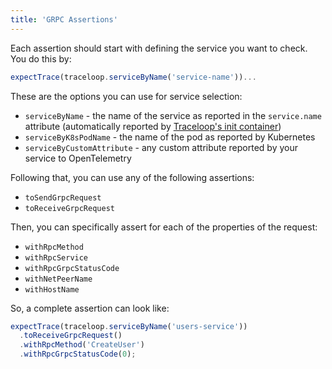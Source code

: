 ```yaml
---
title: 'GRPC Assertions'
---
```


Each assertion should start with defining the service you want to check. You do this by:

```js
expectTrace(traceloop.serviceByName('service-name'))...
```

These are the options you can use for service selection:

- `serviceByName` - the name of the service as reported in the `service.name` attribute
  (automatically reported by [Traceloop's init container](/jest-otel/no-otel))
- `serviceByK8sPodName` - the name of the pod as reported by Kubernetes
- `serviceByCustomAttribute` - any custom attribute reported by your service to OpenTelemetry

Following that, you can use any of the following assertions:

- `toSendGrpcRequest`
- `toReceiveGrpcRequest`

Then, you can specifically assert for each of the properties of the request:

- `withRpcMethod`
- `withRpcService`
- `withRpcGrpcStatusCode`
- `withNetPeerName`
- `withHostName`

So, a complete assertion can look like:

```js
expectTrace(traceloop.serviceByName('users-service'))
  .toReceiveGrpcRequest()
  .withRpcMethod('CreateUser')
  .withRpcGrpcStatusCode(0);
```
